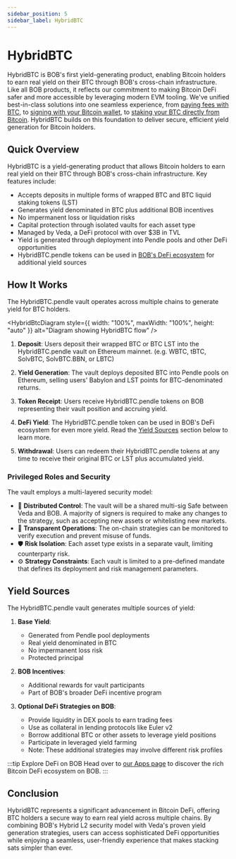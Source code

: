```yaml
---
sidebar_position: 5
sidebar_label: HybridBTC
---
```



# HybridBTC

HybridBTC is BOB's first yield-generating product, enabling Bitcoin holders to earn real yield on their BTC through BOB's cross-chain infrastructure. Like all BOB products, it reflects our commitment to making Bitcoin DeFi safer and more accessible by leveraging modern EVM tooling. We've unified best-in-class solutions into one seamless experience, from [paying fees with BTC](/learn/builder-guides/bridged-btc-gas-fee), to [signing with your Bitcoin wallet](/learn/reference/tools/account-abstraction/#btc-connect), to [staking your BTC directly from Bitcoin](/learn/user-guides/stake-with-ledger). HybridBTC builds on this foundation to deliver secure, efficient yield generation for Bitcoin holders.

## Quick Overview

HybridBTC is a yield-generating product that allows Bitcoin holders to earn real yield on their BTC through BOB's cross-chain infrastructure. Key features include:

- Accepts deposits in multiple forms of wrapped BTC and BTC liquid staking tokens (LST)
- Generates yield denominated in BTC plus additional BOB incentives
- No impermanent loss or liquidation risks
- Capital protection through isolated vaults for each asset type
- Managed by Veda, a DeFi protocol with over $3B in TVL
- Yield is generated through deployment into Pendle pools and other DeFi opportunities
- HybridBTC.pendle tokens can be used in [BOB's DeFi ecosystem](https://app.gobob.xyz/apps) for additional yield sources

## How It Works

The HybridBTC.pendle vault operates across multiple chains to generate yield for BTC holders.

<HybridBtcDiagram
  style={{ width: "100%", maxWidth: "100%", height: "auto" }}
  alt="Diagram showing HybridBTC flow"
/>

1. **Deposit**: Users deposit their wrapped BTC or BTC LST into the HybridBTC.pendle vault on Ethereum mainnet. (e.g. WBTC, tBTC, SolvBTC, SolvBTC.BBN, or LBTC)

1. **Yield Generation**: The vault deploys deposited BTC into Pendle pools on Ethereum, selling users' Babylon and LST points for BTC-denominated returns.

1. **Token Receipt**: Users receive HybridBTC.pendle tokens on BOB representing their vault position and accruing yield.

1. **DeFi Yield**: The HybridBTC.pendle token can be used in BOB's DeFi ecosystem for even more yield. Read the [Yield Sources](#yield-sources) section below to learn more.

1. **Withdrawal**: Users can redeem their HybridBTC.pendle tokens at any time to receive their original BTC or LST plus accumulated yield.

### Privileged Roles and Security

The vault employs a multi-layered security model:

<!-- TODO: Confirm multi-sig parties. -->

- 🔐 **Distributed Control**: The vault will be a shared multi-sig Safe between Veda and BOB. A majority of signers is required to make any changes to the strategy, such as accepting new assets or whitelisting new markets.
- 👀 **Transparent Operations**: The on-chain strategies can be monitored to verify execution and prevent misuse of funds.
- 🛡️ **Risk Isolation**: Each asset type exists in a separate vault, limiting counterparty risk.
- ⚙️ **Strategy Constraints**: Each vault is limited to a pre-defined mandate that defines its deployment and risk management parameters.

## Yield Sources

The HybridBTC.pendle vault generates multiple sources of yield:

<!-- TODO: Clarify or remove the BOB Incentives section.  -->

1. **Base Yield**:

   - Generated from Pendle pool deployments
   - Real yield denominated in BTC
   - No impermanent loss risk
   - Protected principal

1. **BOB Incentives**:

   - Additional rewards for vault participants
   - Part of BOB's broader DeFi incentive program

1. **Optional DeFi Strategies on BOB**:

   - Provide liquidity in DEX pools to earn trading fees
   - Use as collateral in lending protocols like Euler v2
   - Borrow additional BTC or other assets to leverage yield positions
   - Participate in leveraged yield farming
   - Note: These additional strategies may involve different risk profiles

:::tip Explore DeFi on BOB
Head over to [our Apps page](https://app.gobob.xyz/apps) to discover the rich Bitcoin DeFi ecosystem on BOB.
:::

## Conclusion

HybridBTC represents a significant advancement in Bitcoin DeFi, offering BTC holders a secure way to earn real yield across multiple chains. By combining BOB's Hybrid L2 security model with Veda's proven yield generation strategies, users can access sophisticated DeFi opportunities while enjoying a seamless, user-friendly experience that makes stacking sats simpler than ever.
